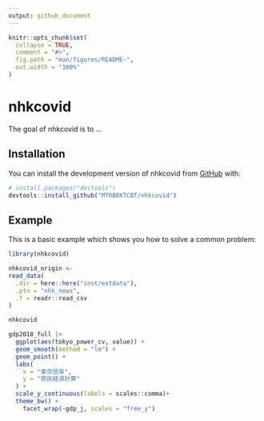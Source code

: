 ```yaml
---
output: github_document
---
```


<!-- README.md is generated from README.Rmd. Please edit that file -->

```r
knitr::opts_chunk$set(
  collapse = TRUE,
  comment = "#>",
  fig.path = "man/figures/README-",
  out.width = "100%"
)
```

# nhkcovid

<!-- badges: start -->
<!-- badges: end -->

The goal of nhkcovid is to ...

## Installation

You can install the development version of nhkcovid from [GitHub](https://github.com/) with:

``` r
# install.packages("devtools")
devtools::install_github("MTRBEKTCBT/nhkcovid")
```

## Example

This is a basic example which shows you how to solve a common problem:

```r
library(nhkcovid)

nhkcovid_origin <-
read_data(
  .dir = here::here("inst/extdata"),
  .ptn = "nhk_news",
  .f = readr::read_csv
)
```

```r
nhkcovid
```

```r
gdp2018_full |>
  ggplot(aes(tokyo_power_cv, value)) +
  geom_smooth(method = "lm") +
  geom_point() +
  labs(
    x = "東京倍率",
    y = "県民経済計算"
  ) +
  scale_y_continuous(labels = scales::comma)+
  theme_bw() +
    facet_wrap(~gdp_j, scales = "free_y")
```